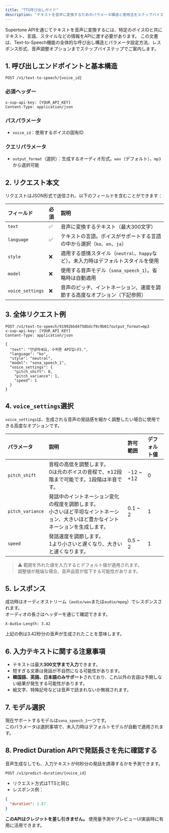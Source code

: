 ```yaml
---
title: "TTS呼び出しガイド"
description: "テキストを音声に変換するためのパラメータ構造と使用法をステップバイステップでご案内します。"
---
```

Supertone APIを通じてテキストを音声に変換するには、特定のボイスIDと共にテキスト、言語、スタイルなどの情報をAPIに渡す必要があります。
この文書は、Text-to-Speech機能の全体的な呼び出し構造とパラメータ設定方法、レスポンス形式、音声調整オプションまでステップバイステップでご案内します。

## 1. 呼び出しエンドポイントと基本構造
```http
POST /v1/text-to-speech/{voice_id}
```

### 必須ヘッダー
```http
x-sup-api-key: [YOUR_API_KEY]
Content-Type: application/json
```

### パスパラメータ
- `voice_id`：使用するボイスの固有ID

### クエリパラメータ
- `output_format`（選択）：生成するオーディオ形式。`wav`（デフォルト）、`mp3`から選択可能

## 2. リクエスト本文
リクエストはJSON形式で送信され、以下のフィールドを含むことができます：

| フィールド               | 必須 | 説明                                                  |
| :--------------- | :---- | :-------------------------------------------------- |
| `text`           | ✅     | 音声に変換するテキスト（最大300文字）                              |
| `language`       | ✅     | テキストの言語。ボイスがサポートする言語の中から選択（`ko`、`en`、`ja`）     |
| `style`          | ❌     | 適用する感情スタイル（`neutral`、`happy`など）。未入力時はデフォルトスタイルを使用 |
| `model`          | ❌     | 使用する音声モデル（`sona_speech_1`）。省略時は自動適用             |
| `voice_settings` | ❌     | 音声のピッチ、イントネーション、速度を調節する高度なオプション（下記参照）                 |

## 3. 全体リクエスト例
```http
POST /v1/text-to-speech/91992bbd4758bdcf9c9b01?output_format=mp3
x-sup-api-key: [YOUR_API_KEY]
Content-Type: application/json

{
  "text": "안녕하세요, 수퍼톤 API입니다.",
  "language": "ko",
  "style": "neutral",
  "model": "sona_speech_1",
  "voice_settings": {
    "pitch_shift": 0,
    "pitch_variance": 1,
    "speed": 1
  }
}
```

## 4. `voice_settings`選択
`voice_settings`は、生成される音声の発話感を細かく調整したい場合に使用できる高度なオプションです。

| パラメータ             | 説明                                                               | 許可範囲      | デフォルト値 |
| :--------------- | :--------------------------------------------------------------- | :--------- | :-- |
| `pitch_shift`    | 音程の高低を調整します。<br />0は元のボイスの音程で、±12段階まで可能です。1段階は半音です。 | -12 ~ \+12 | 0   |
| `pitch_variance` | 発話中のイントネーション変化の程度を調節します。<br />小さいほど平坦なイントネーション、大きいほど豊かなイントネーションを生成します。      | 0.1 ~ 2    | 1   |
| `speed`          | 発話速度を調節します。<br />1より小さいと遅くなり、大きいと速くなります。                       | 0.5 ~ 2    | 1   |

> ⚠️ 範囲を外れた値を入力するとデフォルト値が適用されます。\
> 調整値が極端な場合、音声品質が低下する可能性があります。

## 5. レスポンス
成功時はオーディオストリーム（`audio/wav`または`audio/mpeg`）でレスポンスされます。\
オーディオの長さはヘッダーを通じて確認できます。

```http
X-Audio-Length: 3.42
```

上記の例は3.42秒分の音声が生成されたことを意味します。

## 6. 入力テキストに関する注意事項
- テキストは最大**300文字まで入力**できます。
- 短すぎる文章は発話が不自然になる可能性があります。
- **韓国語、英語、日本語のみサポート**されており、これ以外の言語は予期しない結果が発生する可能性があります。
- 絵文字、特殊記号などは音声で読まれないか無視されます。

## 7. モデル選択
現在サポートするモデルは`sona_speech_1`一つです。\
このパラメータは選択事項で、未入力時はデフォルトモデルが自動で適用されます。

## 8. Predict Duration APIで発話長さを先に確認する
音声生成なしでも、入力テキストが何秒分の発話を誘導するかを予測できます。

```http
POST /v1/predict-duration/{voice_id}
```

- リクエスト方式はTTSと同じ
- レスポンス例：
```json
{
  "duration": 2.87
}
```

**このAPIはクレジットを差し引きません。** 使用量予測やプレビューUI実装時に有用に活用できます。
